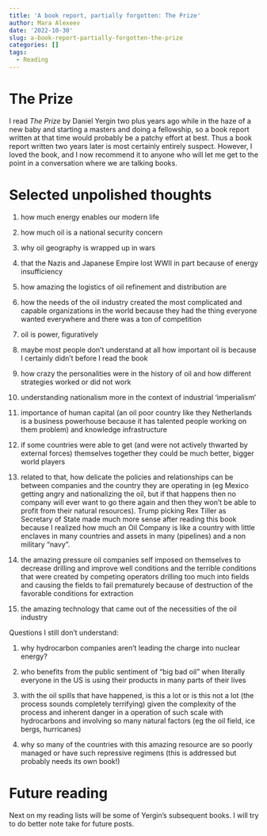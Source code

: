 ```yaml
---
title: 'A book report, partially forgotten: The Prize'
author: Mara Alexeev
date: '2022-10-30'
slug: a-book-report-partially-forgotten-the-prize
categories: []
tags:
  - Reading
---
```


# The Prize

I read _The Prize_ by Daniel Yergin two plus years ago while in the haze of a new baby and starting a masters and doing a fellowship, so a book report written at that time would probably be a patchy effort at best. Thus a book report written two years later is most certainly entirely suspect. However, I loved the book, and I now recommend it to anyone who will let me get to the point in a conversation where we are talking books. 

# Selected unpolished thoughts

1) how much energy enables our modern life

2) how much oil is a national security concern

3) why oil geography is wrapped up in wars

4) that the Nazis and Japanese Empire lost WWII in part because of energy insufficiency

5) how amazing the logistics of oil refinement and distribution are

6) how the needs of the oil industry created the most complicated and capable organizations in the world because they had the thing everyone wanted everywhere and there was a ton of competition

7) oil is power, figuratively 

8) maybe most people don't understand at all how important oil is because I certainly didn't before I read the book

9) how crazy the personalities were in the history of oil and how different strategies worked or did not work 

10) understanding nationalism more in the context of industrial 'imperialism'

11) importance of human capital (an oil poor country like they Netherlands is a business powerhouse because it has talented people working on them problem) and knowledge infrastructure

12) if some countries were able to get (and were not actively thwarted by external forces) themselves together they could be much better, bigger world players

13) related to that, how delicate the policies and relationships can be between companies and the country they are operating in (eg Mexico getting angry and nationalizing the oil, but if that happens then no company will ever want to go there again and then they won't be able to profit from their natural resources). Trump picking Rex Tiller as Secretary of State made much more sense after reading this book because I realized how much an Oil Company is like a country with little enclaves in many countries and assets in many (pipelines) and a non military "navy". 

14) the amazing pressure oil companies self imposed on themselves to decrease drilling and improve well conditions and the terrible conditions that were created by competing operators drilling too much into fields and causing the fields to fail prematurely because of destruction of the favorable conditions for extraction

15) the amazing technology that came out of the necessities of the oil industry

Questions I still don't understand:

1) why hydrocarbon companies aren't leading the charge into nuclear energy?

2) who benefits from the public sentiment of "big bad oil" when literally everyone in the US is using their products in many parts of their lives

3) with the oil spills that have happened, is this a lot or is this not a lot (the process sounds completely terrifying) given the complexity of the process and inherent danger in a operation of such scale with hydrocarbons and involving so many natural factors (eg the oil field, ice bergs, hurricanes)

4) why so many of the countries with this amazing resource are so poorly managed or have such repressive regimens (this is addressed but probably needs its own book!)

# Future reading

Next on my reading lists will be some of Yergin's subsequent books. I will try to do better note take for future posts.
